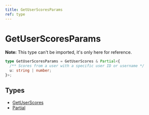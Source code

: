 ```yaml
---
title: GetUserScoresParams
ref: type
---
```


# GetUserScoresParams

**Note:** This type can't be imported, it's only here for reference.

```ts
type GetUserScoresParams = GetUserScores & Partial<{
  /** Scores from a user with a specific user ID or username */
  u: string | number;
}>;
```

## Types

- [GetUserScores](/references/get-user-scores)
- [Partial](https://www.typescriptlang.org/docs/handbook/utility-types.html#partialtype)
